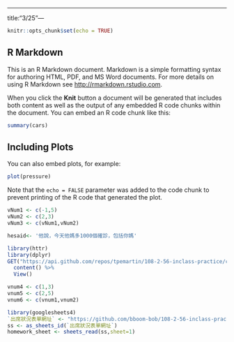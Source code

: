 ---
title:"3/25"---

```r
knitr::opts_chunk$set(echo = TRUE)
```

## R Markdown

This is an R Markdown document. Markdown is a simple formatting syntax for authoring HTML, PDF, and MS Word documents. For more details on using R Markdown see <http://rmarkdown.rstudio.com>.

When you click the **Knit** button a document will be generated that includes both content as well as the output of any embedded R code chunks within the document. You can embed an R code chunk like this:

```r
summary(cars)
```

## Including Plots

You can also embed plots, for example:

```r
plot(pressure)
```

Note that the `echo = FALSE` parameter was added to the code chunk to prevent printing of the R code that generated the plot.
```r
vNum1 <- c(-1,5)
vNum2 <- c(2,3)
vNum3 <- c(vNum1,vNum2)
```
```r
hesaid<- '他說，今天他媽多1000個確診，包括你媽'
```
```r
library(httr)
library(dplyr)
GET("https://api.github.com/repos/tpemartin/108-2-56-inclass-practice/commits") %>%
  content() %>%
  View()
```
```r
vnum4 <- c(1,3)
vnum5 <- c(2,5)
vnum6 <- c(vnum1,vnum2)
```
```r
library(googlesheets4)
`出席狀況表單網址` <- "https://github.com/bboom-bob/108-2-56-inclass-practice" # 缺乏定義值
ss <- as_sheets_id(`出席狀況表單網址`)
homework_sheet <- sheets_read(ss,sheet=1)
```

